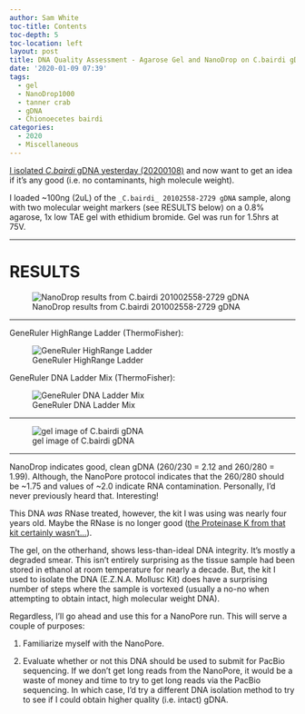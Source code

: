 ```yaml
---
author: Sam White
toc-title: Contents
toc-depth: 5
toc-location: left
layout: post
title: DNA Quality Assessment - Agarose Gel and NanoDrop on C.bairdi gDNA
date: '2020-01-09 07:39'
tags:
  - gel
  - NanoDrop1000
  - tanner crab
  - gDNA
  - Chionoecetes bairdi
categories:
  - 2020
  - Miscellaneous
---
```

[I isolated _C.bairdi_ gDNA yesterday (20200108)](https://robertslab.github.io/sams-notebook/posts/2020/2020-01-08-DNA-Isolation-and-Quantification---C.bairdi-gDNA-from-EtOH-Preserved-Tissue/) and now want to get an idea if it's any good (i.e. no contaminants, high molecule weight).

I loaded ~100ng (2uL) of the `_C.bairdi_ 20102558-2729 gDNA` sample, along with two molecular weight markers (see RESULTS below) on a 0.8% agarose, 1x low TAE gel with ethidium bromide. Gel was run for 1.5hrs at 75V.


---

# RESULTS


![NanoDrop results from C.bairdi 201002558-2729 gDNA](https://github.com/RobertsLab/sams-notebook/blob/master/images/20200109_nanodrop_cbai_gDNA_20102558-2729.PNG?raw=true)


---

GeneRuler HighRange Ladder (ThermoFisher):

![GeneRuler HighRange Ladder](https://github.com/RobertsLab/resources/blob/master/protocols/Commercial_Protocols/ThermoFisher_GeneRuler_HighRange_DNALadder_50ug.png?raw=true)

GeneRuler DNA Ladder Mix (ThermoFisher):

![GeneRuler DNA Ladder Mix](https://github.com/RobertsLab/resources/blob/master/protocols/Commercial_Protocols/ThermoFisher_OgeneRuler_DNA_Ladder_Mix_F100439.jpg?raw=true)

---


![gel image of C.bairdi gDNA](https://github.com/RobertsLab/sams-notebook/blob/master/images/20200109_gel_cbairdi-2729_gDNA.jpg?raw=true)

---

NanoDrop indicates good, clean gDNA (260/230 = 2.12 and 260/280 = 1.99). Although, the NanoPore protocol indicates that the 260/280 should be ~1.75 and values of ~2.0 indicate RNA contamination. Personally, I'd never previously heard that. Interesting!

This DNA _was_ RNase treated, however, the kit I was using was nearly four years old. Maybe the RNase is no longer good ([the Proteinase K from that kit certainly wasn't...](https://robertslab.github.io/sams-notebook/posts/2020/2020-01-08-DNA-Isolation-and-Quantification---C.bairdi-gDNA-from-EtOH-Preserved-Tissue/)).


The gel, on the otherhand, shows less-than-ideal DNA integrity. It's mostly a degraded smear. This isn't entirely surprising as the tissue sample had been stored in ethanol at room temperature for nearly a decade. But, the kit I used to isolate the DNA (E.Z.N.A. Mollusc Kit) does have a surprising number of steps where the sample is vortexed (usually a no-no when attempting to obtain intact, high molecular weight DNA).

Regardless, I'll go ahead and use this for a NanoPore run. This will serve a couple of purposes:

1. Familiarize myself with the NanoPore.

2. Evaluate whether or not this DNA should be used to submit for PacBio sequencing. If we don't get long reads from the NanoPore, it would be a waste of money and time to try to get long reads via the PacBio sequencing. In which case, I'd try a different DNA isolation method to try to see if I could obtain higher quality (i.e. intact) gDNA.
